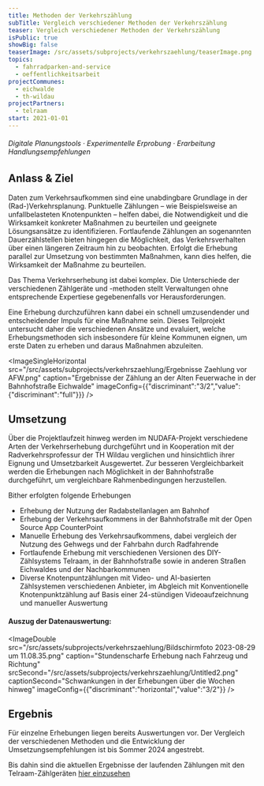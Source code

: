```yaml
---
title: Methoden der Verkehrszählung
subTitle: Vergleich verschiedener Methoden der Verkehrszählung
teaser: Vergleich verschiedener Methoden der Verkehrszählung
isPublic: true
showBig: false
teaserImage: /src/assets/subprojects/verkehrszaehlung/teaserImage.png
topics:
  - fahrradparken-and-service
  - oeffentlichkeitsarbeit
projectCommunes:
  - eichwalde
  - th-wildau
projectPartners:
  - telraam
start: 2021-01-01
---
```

###### Digitale Planungstools · Experimentelle Erprobung · Erarbeitung Handlungsempfehlungen

## Anlass & Ziel

Daten zum Verkehrsaufkommen sind eine unabdingbare Grundlage in der (Rad-)Verkehrsplanung. Punktuelle Zählungen – wie Beispielsweise an unfallbelasteten Knotenpunkten – helfen dabei, die Notwendigkeit und die Wirksamkeit konkreter Maßnahmen zu beurteilen und geeignete Lösungsansätze zu identifizieren. Fortlaufende Zählungen an sogenannten Dauerzählstellen bieten hingegen die Möglichkeit, das Verkehrsverhalten über einen längeren Zeitraum hin zu beobachten. Erfolgt die Erhebung parallel zur Umsetzung von bestimmten Maßnahmen, kann dies helfen, die Wirksamkeit der Maßnahme zu beurteilen.

Das Thema Verkehrserhebung ist dabei komplex. Die Unterschiede der verschiedenen Zählgeräte und -methoden stellt Verwaltungen ohne entsprechende Expertiese gegebenenfalls vor Herausforderungen.

Eine Erhebung durchzuführen kann dabei ein schnell umzusendender und entscheidender Impuls für eine Maßnahme sein. Dieses Teilprojekt untersucht daher die verschiedenen Ansätze und evaluiert, welche Erhebungsmethoden sich insbesondere für kleine Kommunen eignen, um erste Daten zu erheben und daraus Maßnahmen abzuleiten.

<ImageSingleHorizontal src="/src/assets/subprojects/verkehrszaehlung/Ergebnisse Zaehlung vor AFW.png" caption="Ergebnisse der  Zählung an der Alten Feuerwache in der Bahnhofstraße Eichwalde" imageConfig={{"discriminant":"3/2","value":{"discriminant":"full"}}} />

## Umsetzung

Über die Projektlaufzeit hinweg werden im NUDAFA-Projekt verschiedene Arten der Verkehrserhebung durchgeführt und in Kooperation mit der Radverkehrsprofessur der TH Wildau verglichen und hinsichtlich ihrer Eignung und Umsetzbarkeit Ausgewertet. Zur besseren Vergleichbarkeit werden die Erhebungen nach Möglichkeit in der Bahnhofstraße durchgeführt, um vergleichbare Rahmenbedingungen herzustellen.

Bither erfolgten folgende Erhebungen

* Erhebung der Nutzung der Radabstellanlagen am Bahnhof
* Erhebung der Verkehrsaufkommens in der Bahnhofstraße mit der Open Source App CounterPoint
* Manuelle Erhebung des Verkehrsaufkommens, dabei vergleich der Nutzung des Gehwegs und der Fahrbahn durch Radfahrende
* Fortlaufende Erhebung mit verschiedenen Versionen des DIY-Zählsystems Telraam, in der Bahnhofstraße sowie in anderen Straßen Eichwaldes und der Nachbarkommunen
* Diverse Knotenpuntzählungen mit Video- und AI-basierten Zählsystemen verschiedenen Anbieter, im Abgleich mit Konventionelle Knotenpunktzählung auf Basis einer 24-stündigen Videoaufzeichnung und manueller Auswertung

#### Auszug der Datenauswertung:

<ImageDouble src="/src/assets/subprojects/verkehrszaehlung/Bildschirmfoto 2023-08-29 um 11.08.35.png" caption="Stundenscharfe Erhebung nach Fahrzeug und Richtung" srcSecond="/src/assets/subprojects/verkehrszaehlung/Untitled2.png" captionSecond="Schwankungen in der Erhebungen über die Wochen hinweg" imageConfig={{"discriminant":"horizontal","value":"3/2"}} />

## Ergebnis

Für einzelne Erhebungen liegen bereits Auswertungen vor. Der Vergleich der verschiedenen Methoden und die Entwicklung der Umsetzungsempfehlungen ist bis Sommer 2024 angestrebt.

Bis dahin sind die aktuellen Ergebnisse der laufenden Zählungen mit den Telraam-Zählgeräten [hier einzusehen](https://telraam.net/)
